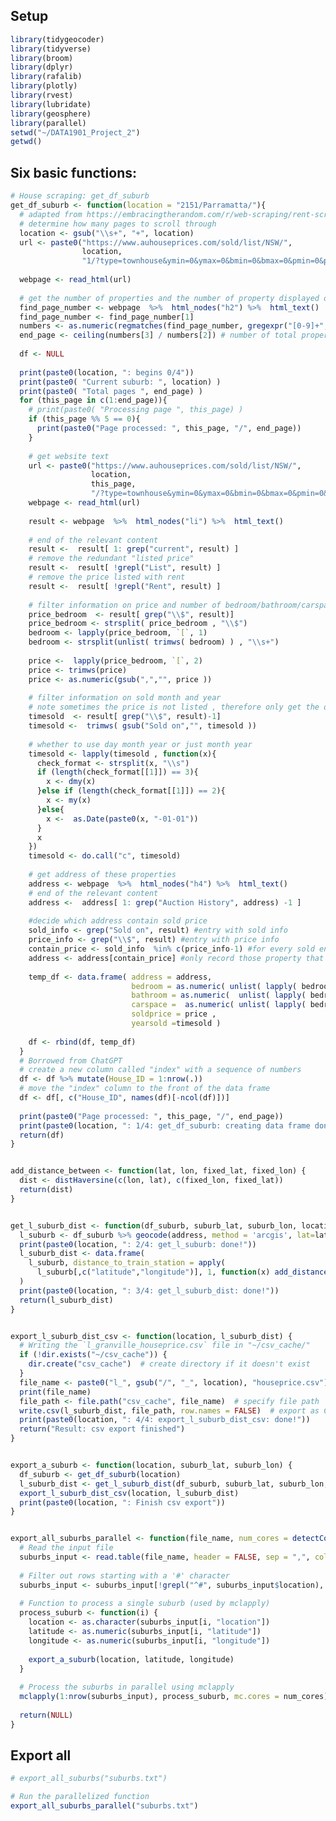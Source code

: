 ## Setup
```r
library(tidygeocoder)
library(tidyverse)
library(broom)
library(dplyr)
library(rafalib)
library(plotly)
library(rvest)
library(lubridate)
library(geosphere)
library(parallel)
setwd("~/DATA1901_Project_2")
getwd()
```

## Six basic functions:
```r
# House scraping: get_df_suburb
get_df_suburb <- function(location = "2151/Parramatta/"){
  # adapted from https://embracingtherandom.com/r/web-scraping/rent-scraping/
  # determine how many pages to scroll through 
  location <- gsub("\\s+", "+", location)
  url <- paste0("https://www.auhouseprices.com/sold/list/NSW/", 
                location, 
                "1/?type=townhouse&ymin=0&ymax=0&bmin=0&bmax=0&pmin=0&pmax=0&sort=date&kw=") # type set to townhouse, no other filtering
  
  webpage <- read_html(url)
  
  # get the number of properties and the number of property displayed on each page 
  find_page_number <- webpage  %>%  html_nodes("h2") %>%  html_text() 
  find_page_number <- find_page_number[1]
  numbers <- as.numeric(regmatches(find_page_number, gregexpr("[0-9]+", find_page_number))[[1]])
  end_page <- ceiling(numbers[3] / numbers[2]) # number of total properties / number on page  = total number of pages
  
  df <- NULL
  
  print(paste0(location, ": begins 0/4"))
  print(paste0( "Current suburb: ", location) )
  print(paste0( "Total pages ", end_page) )
  for (this_page in c(1:end_page)){
    # print(paste0( "Processing page ", this_page) )
    if (this_page %% 5 == 0){
      print(paste0("Page processed: ", this_page, "/", end_page))
    }
    
    # get website text
    url <- paste0("https://www.auhouseprices.com/sold/list/NSW/", 
                  location, 
                  this_page, 
                  "/?type=townhouse&ymin=0&ymax=0&bmin=0&bmax=0&pmin=0&pmax=0&sort=date&kw=") # type set to townhouse, no other filtering 
    webpage <- read_html(url)
    
    result <- webpage  %>%  html_nodes("li") %>%  html_text() 
    
    # end of the relevant content 
    result <-  result[ 1: grep("current", result) ]
    # remove the redundant "listed price" 
    result <-  result[ !grepl("List", result) ]
    # remove the price listed with rent
    result <-  result[ !grepl("Rent", result) ]
    
    # filter information on price and number of bedroom/bathroom/carspace
    price_bedroom  <- result[ grep("\\$", result)]
    price_bedroom <- strsplit( price_bedroom , "\\$")
    bedroom <- lapply(price_bedroom, `[`, 1)
    bedroom <- strsplit(unlist( trimws( bedroom) ) , "\\s+")
    
    price <-  lapply(price_bedroom, `[`, 2)
    price <- trimws(price)
    price <- as.numeric(gsub(",","", price ))
    
    # filter information on sold month and year
    # note sometimes the price is not listed , therefore only get the ones with the price 
    timesold  <- result[ grep("\\$", result)-1]
    timesold <-  trimws( gsub("Sold on","", timesold )) 
    
    # whether to use day month year or just month year
    timesold <- lapply(timesold , function(x){
      check_format <- strsplit(x, "\\s")
      if (length(check_format[[1]]) == 3){
        x <- dmy(x)
      }else if (length(check_format[[1]]) == 2){
        x <- my(x)
      }else{
        x <-  as.Date(paste0(x, "-01-01"))
      }
      x
    })
    timesold <- do.call("c", timesold)
    
    # get address of these properties
    address <- webpage  %>%  html_nodes("h4") %>%  html_text() 
    # end of the relevant content 
    address <-  address[ 1: grep("Auction History", address) -1 ]
    
    #decide which address contain sold price  
    sold_info <- grep("Sold on", result) #entry with sold info
    price_info <- grep("\\$", result) #entry with price info
    contain_price <- sold_info  %in% c(price_info-1) #for every sold entry, the immediate next row should be price, if not, then this sold entry does not have price record 
    address <- address[contain_price] #only record those property that has price recorded
    
    temp_df <- data.frame( address = address, 
                           bedroom = as.numeric( unlist( lapply( bedroom, `[`, 1) ) ) , 
                           bathroom = as.numeric(  unlist( lapply( bedroom, `[`, 2) )) ,  
                           carspace =  as.numeric( unlist( lapply( bedroom, `[`, 3) )), 
                           soldprice = price ,
                           yearsold =timesold )
    
    df <- rbind(df, temp_df)
  }
  # Borrowed from ChatGPT
  # create a new column called "index" with a sequence of numbers
  df <- df %>% mutate(House_ID = 1:nrow(.))
  # move the "index" column to the front of the data frame
  df <- df[, c("House_ID", names(df)[-ncol(df)])]
  
  print(paste0("Page processed: ", this_page, "/", end_page))
  print(paste0(location, ": 1/4: get_df_suburb: creating data frame done!"))
  return(df)
}


add_distance_between <- function(lat, lon, fixed_lat, fixed_lon) {
  dist <- distHaversine(c(lon, lat), c(fixed_lon, fixed_lat))
  return(dist)
}  


get_l_suburb_dist <- function(df_suburb, suburb_lat, suburb_lon, location) {
  l_suburb <- df_suburb %>% geocode(address, method = 'arcgis', lat=latitude, long=longitude)
  print(paste0(location, ": 2/4: get_l_suburb: done!"))
  l_suburb_dist <- data.frame(
    l_suburb, distance_to_train_station = apply(
      l_suburb[,c("latitude","longitude")], 1, function(x) add_distance_between(x[1], x[2], suburb_lat, suburb_lon))
  )
  print(paste0(location, ": 3/4: get_l_suburb_dist: done!"))
  return(l_suburb_dist)
}


export_l_suburb_dist_csv <- function(location, l_suburb_dist) {
  # Writing the `l_granville_houseprice.csv` file in "~/csv_cache/"
  if (!dir.exists("~/csv_cache")) {
    dir.create("csv_cache")  # create directory if it doesn't exist
  }
  file_name <- paste0("l_", gsub("/", "_", location), "houseprice.csv")
  print(file_name)
  file_path <- file.path("csv_cache", file_name)  # specify file path
  write.csv(l_suburb_dist, file_path, row.names = FALSE)  # export as CSV file
  print(paste0(location, ": 4/4: export_l_suburb_dist_csv: done!"))
  return("Result: csv export finished")
}


export_a_suburb <- function(location, suburb_lat, suburb_lon) {
  df_suburb <- get_df_suburb(location)
  l_suburb_dist <- get_l_suburb_dist(df_suburb, suburb_lat, suburb_lon, location)
  export_l_suburb_dist_csv(location, l_suburb_dist)
  print(paste0(location, ": Finish csv export"))
}


export_all_suburbs_parallel <- function(file_name, num_cores = detectCores()) {
  # Read the input file
  suburbs_input <- read.table(file_name, header = FALSE, sep = ",", col.names = c("location", "latitude", "longitude"), strip.white = TRUE, comment.char = "", quote = "")
  
  # Filter out rows starting with a '#' character
  suburbs_input <- suburbs_input[!grepl("^#", suburbs_input$location), ]
  
  # Function to process a single suburb (used by mclapply)
  process_suburb <- function(i) {
    location <- as.character(suburbs_input[i, "location"])
    latitude <- as.numeric(suburbs_input[i, "latitude"])
    longitude <- as.numeric(suburbs_input[i, "longitude"])
    
    export_a_suburb(location, latitude, longitude)
  }
  
  # Process the suburbs in parallel using mclapply
  mclapply(1:nrow(suburbs_input), process_suburb, mc.cores = num_cores)
  
  return(NULL)
}
```


## Export all
```r
# export_all_suburbs("suburbs.txt")

# Run the parallelized function
export_all_suburbs_parallel("suburbs.txt")
```

